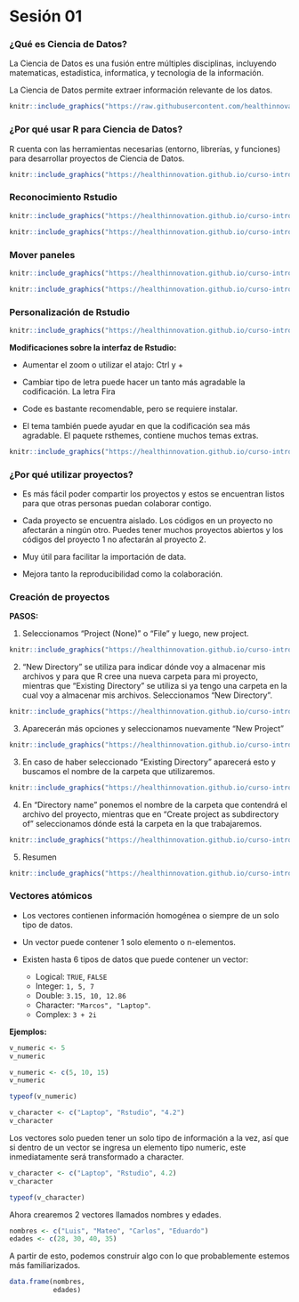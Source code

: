 # Sesión 01

### ¿Qué es Ciencia de Datos?

La Ciencia de Datos es una fusión entre múltiples disciplinas, incluyendo matematicas, estadistica, informatica, y tecnologia de la información. 

La Ciencia de Datos permite extraer información relevante de los datos.

```r
knitr::include_graphics("https://raw.githubusercontent.com/healthinnovation/curso-introduccion-r-tidyverse/main/Sesi%C3%B3n%2001/img/ciencia_datos_1.png")
```


### ¿Por qué usar R para Ciencia de Datos?

R cuenta con las herramientas necesarias (entorno, librerías, y funciones) para desarrollar proyectos de Ciencia de Datos.


```r
knitr::include_graphics("https://healthinnovation.github.io/curso-introduccion-r-tidyverse/Sesi%C3%B3n%2001/img/ciencia_datos_2.png")
```

### Reconocimiento Rstudio

```r
knitr::include_graphics("https://healthinnovation.github.io/curso-introduccion-r-tidyverse/Sesi%C3%B3n%2001/img/01_IDE_Rdtudio_v1.png")
```


```r
knitr::include_graphics("https://healthinnovation.github.io/curso-introduccion-r-tidyverse/Sesi%C3%B3n%2001/img/01_IDE_Rdtudio_v2.png")
```

### Mover paneles 

```r
knitr::include_graphics("https://healthinnovation.github.io/curso-introduccion-r-tidyverse/Sesi%C3%B3n%2001/img/03_panel_v1.png")
```

```r
knitr::include_graphics("https://healthinnovation.github.io/curso-introduccion-r-tidyverse/Sesi%C3%B3n%2001/img/03_panel_v2.png")
```


### Personalización de Rstudio

```r
knitr::include_graphics("https://healthinnovation.github.io/curso-introduccion-r-tidyverse/Sesi%C3%B3n%2001/img/04_config_global_v1.png")
```

**Modificaciones sobre la interfaz de Rstudio:**

 - Aumentar el zoom o utilizar el atajo: Ctrl y +
 
 - Cambiar tipo de letra puede hacer un tanto más agradable la codificación. La letra Fira
 
 - Code es bastante recomendable, pero se requiere instalar.
 
 - El tema también puede ayudar en que la codificación sea más agradable. El paquete rsthemes, contiene muchos temas extras.

```r
knitr::include_graphics("https://healthinnovation.github.io/curso-introduccion-r-tidyverse/Sesi%C3%B3n%2001/img/04_config_global_v2.png")
```


### ¿Por qué utilizar proyectos?

 - Es más fácil poder compartir los proyectos y estos se encuentran listos para que otras personas puedan colaborar contigo.
 
 - Cada proyecto se encuentra aislado. Los códigos en un proyecto no afectarán a ningún otro. Puedes tener muchos proyectos abiertos y los códigos del proyecto 1 no afectarán al proyecto 2.
 
 - Muy útil para facilitar la importación de data.
 
 - Mejora tanto la reproducibilidad como la colaboración.
 
### Creación de proyectos 

**PASOS:**

1. Seleccionamos “Project (None)” o “File” y luego, new project.

```r
knitr::include_graphics("https://healthinnovation.github.io/curso-introduccion-r-tidyverse/Sesi%C3%B3n%2001/img/creacion_proyectos_1.png")
```

2. “New Directory” se utiliza para indicar dónde voy a almacenar mis archivos y para que R cree una nueva carpeta para mi proyecto, mientras que “Existing Directory” se utiliza si ya tengo una carpeta en la cual voy a almacenar mis archivos. Seleccionamos “New Directory”.

```r
knitr::include_graphics("https://healthinnovation.github.io/curso-introduccion-r-tidyverse/Sesi%C3%B3n%2001/img/creacion_proyectos_3.png")
```

3. Aparecerán más opciones y seleccionamos nuevamente “New Project”

```r
knitr::include_graphics("https://healthinnovation.github.io/curso-introduccion-r-tidyverse/Sesi%C3%B3n%2001/img/creacion_proyectos_4.png")
```


3. En caso de haber seleccionado “Existing Directory” aparecerá esto y buscamos el nombre de la carpeta que utilizaremos.

```r
knitr::include_graphics("https://healthinnovation.github.io/curso-introduccion-r-tidyverse/Sesi%C3%B3n%2001/img/creacion_proyectos_5.png")
```


4. En “Directory name” ponemos el nombre de la carpeta que contendrá el archivo del proyecto, mientras que en “Create project as subdirectory of” seleccionamos dónde está la carpeta en la que trabajaremos.

```r
knitr::include_graphics("https://healthinnovation.github.io/curso-introduccion-r-tidyverse/Sesi%C3%B3n%2001/img/creacion_proyectos_6.png")
```


5. Resumen

```r
knitr::include_graphics("https://healthinnovation.github.io/curso-introduccion-r-tidyverse/Sesi%C3%B3n%2001/img/creacion_proyectos_6.gif")
```



### Vectores atómicos 

- Los vectores contienen información homogénea o siempre de un solo tipo de datos.
  
- Un vector puede contener 1 solo elemento o n-elementos.

- Existen hasta 6 tipos de datos que puede contener un vector:
    - Logical: `TRUE`, `FALSE`
    - Integer: `1, 5, 7` 
    - Double: `3.15, 10, 12.86`
    - Character: `"Marcos", "Laptop"`.
    - Complex: `3 + 2i`


**Ejemplos:**

```r
v_numeric <- 5
v_numeric
```

```r
v_numeric <- c(5, 10, 15)
v_numeric
```

```r
typeof(v_numeric)
```

```r
v_character <- c("Laptop", "Rstudio", "4.2")
v_character
```

Los vectores solo pueden tener un solo tipo de información a la vez, así que si dentro de un vector se ingresa un elemento tipo numeric, este inmediatamente será transformado a character.

```r
v_character <- c("Laptop", "Rstudio", 4.2)
v_character
```

```r
typeof(v_character)
```

Ahora crearemos 2 vectores llamados nombres y edades.


```r
nombres <- c("Luis", "Mateo", "Carlos", "Eduardo")
edades <- c(28, 30, 40, 35)
```

A partir de esto, podemos construir algo con lo que probablemente estemos más familiarizados.

```r
data.frame(nombres, 
           edades)
```

